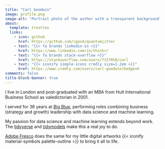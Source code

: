 ```yaml
---
title: "Carl Goodwin"
image: profile.png
image-alt: "Portrait photo of the author with a transparent background"
about:
  template: trestles
  links:
    - icon: github
      href: https://github.com/cgoo4/quantumjitter
    - text: "{{< fa brands linkedin-in >}}"
      href: https://www.linkedin.com/in/thinkr/
    - text: "{{< fa brands stack-overflow >}}"
      href: https://stackoverflow.com/users/7327058/carl
    - text: "{{< iconify simple-icons credly size=1.2em >}}"
      href: https://www.credly.com/users/carl-goodwin/badges#
comments: false
title-block-banner: true
---
```


<div>

I live in London and post-graduated with an MBA from Hult International Business School as valedictorian in 2001.

I served for 36 years at [Big Blue](https://www.ibm.com/), performing roles combining business (strategy and growth) leadership with data science and machine learning.

My passion for data science and machine learning extends beyond work. The [tidyverse](https://www.tidyverse.org) and [tidymodels](https://www.tidymodels.org) make this a real joy to do.

[Adobe Fresco](https://www.adobe.com/uk/products/fresco.html) does the same for my little digital artworks {{< iconify material-symbols palette-outline >}} to bring it all to life.

</div>
